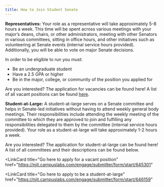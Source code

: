 ```yaml
---
title: How to Join Student Senate
---
```



**Representatives:**
Your role as a representative will take approximately 5-8 hours a week. This time will be spent across various meetings with your major’s deans, chairs, or other administrators, meeting with other Senators in various committees, sitting in office hours, and other initiatives such as volunteering at Senate events (internal service hours provided). Additionally, you will be able to vote on major Senate decisions.

In order to be eligible to run you must:

- Be an undergraduate student
- Have a 2.5 GPA or higher
- Be in the major, college, or community of the position you applied for

Are you interested? The application for vacancies can be found here! A list of all vacant positions can be found [here](../senators).

**Student-at-Large:**
A student-at-large serves on a Senate committee and helps in Senate-led initiatives without having to attend weekly general body meetings. Their responsibilities include attending the weekly meeting of the committee to which they are approved to join and fulfilling any responsibilities delegated to them by the committee (internal service hours provided). Your role as a student-at-large will take approximately 1-2 hours a week.

Are you interested? The application for student-at-large can be found here! A list of all committees and their descriptions can be found below.

<LinkCard
  title="Go here to apply for a vacant position"
  href="https://njit.campuslabs.com/engage/submitter/form/start/645301"
></LinkCard>
<LinkCard
  title="Go here to apply to be a student-at-large"
  href="https://njit.campuslabs.com/engage/submitter/form/start/646159"
></LinkCard>
